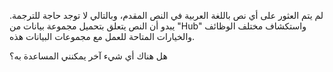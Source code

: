 لم يتم العثور على أي نص باللغة العربية في النص المقدم، وبالتالي لا توجد حاجة للترجمة. يبدو أن النص يتعلق بتحميل مجموعة بيانات من "Hub" واستكشاف مختلف الوظائف والخيارات المتاحة للعمل مع مجموعات البيانات هذه.

هل هناك أي شيء آخر يمكنني المساعدة به؟